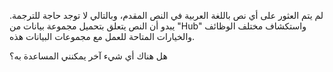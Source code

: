 لم يتم العثور على أي نص باللغة العربية في النص المقدم، وبالتالي لا توجد حاجة للترجمة. يبدو أن النص يتعلق بتحميل مجموعة بيانات من "Hub" واستكشاف مختلف الوظائف والخيارات المتاحة للعمل مع مجموعات البيانات هذه.

هل هناك أي شيء آخر يمكنني المساعدة به؟